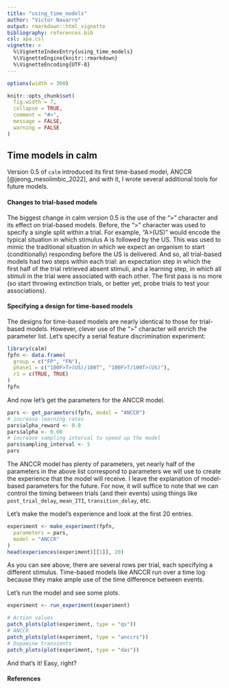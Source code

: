 ```yaml
---
title: "using_time_models"
author: "Victor Navarro"
output: rmarkdown::html_vignette
bibliography: references.bib
csl: apa.csl
vignette: >
  %\VignetteIndexEntry{using_time_models}
  %\VignetteEngine{knitr::rmarkdown}
  %\VignetteEncoding{UTF-8}
---
```


```r
options(width = 300)
```

```R
knitr::opts_chunk$set(
  fig.width = 7,
  collapse = TRUE,
  comment = "#>",
  message = FALSE,
  warning = FALSE
)
```

## Time models in calm

Version 0.5 of `calm` introduced its first time-based model, 
ANCCR [@jeong_mesolimbic_2022], and with it, 
I wrote several additional tools for future models.

#### Changes to trial-based models

The biggest change in calm version 0.5 is the use of the ">" character and its effect on trial-based models. Before, the ">" character was used to specify a single split within a trial.
For example, "A>(US)" would encode the typical situation in which stimulus A is followed by the US. This was used to mimic the traditional situation in which we expect an organism
to start (conditionally) responding before the US is delivered. And so, all trial-based models had two steps within each trial: an expectation step in which the first half of the trial 
retrieved absent stimuli, and a learning step, in which all stimuli in the trial were associated with each other. The first pass is no more 
(so start throwing extinction trials, or better yet, probe trials to test your associations).

#### Specifying a design for time-based models

The designs for time-based models are nearly identical to those for trial-based models. However, clever use of the ">" character will
enrich the parameter list. Let's specify a serial feature discrimination experiment:

```r
library(calm)
fpfn <- data.frame(
  group = c("FP", "FN"),
  phase1 = c("100F>T>(US)/100T", "100F>T/100T>(US)"),
  r1 = c(TRUE, TRUE)
)
fpfn
```

And now let's get the parameters for the ANCCR model.

```r
pars <- get_parameters(fpfn, model = "ANCCR")
# increase learning rates
pars$alpha_reward <- 0.8
pars$alpha <- 0.08
# increase sampling interval to speed up the model
pars$sampling_interval <- 5
pars
```

The ANCCR model has plenty of parameters, yet nearly half of the parameters in the above list correspond to parameters we will use to create 
the experience that the model will receive. I leave the explanation of model-based parameters for the future. For now, it will suffice 
to note that we can control the timing between trials (and their events) using things like `post_trial_delay`, `mean_ITI`, `transition_delay`, etc.

Let's make the model's experience and look at the first 20 entries.

```r
experiment <- make_experiment(fpfn,
  parameters = pars,
  model = "ANCCR"
)
head(experiences(experiment)[[1]], 20)
```

As you can see above, there are several rows per trial, each specifying a different stimulus.
Time-based models like ANCCR run over a time log because they make ample use of the time difference between events.

Let's run the model and see some plots.

```r
experiment <- run_experiment(experiment)
```
```r
# Action values
patch_plots(plot(experiment, type = "qs"))
# ANCCR
patch_plots(plot(experiment, type = "anccrs"))
# Dopamine transients
patch_plots(plot(experiment, type = "das"))
```

And that's it! Easy, right?

#### References